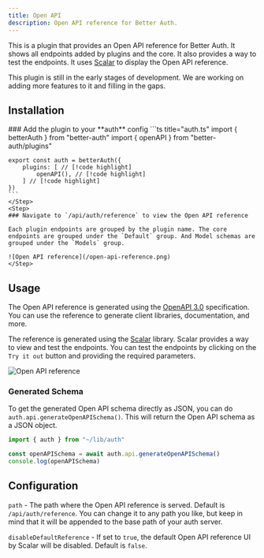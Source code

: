 ```yaml
---
title: Open API
description: Open API reference for Better Auth.
---
```


This is a plugin that provides an Open API reference for Better Auth. It shows all endpoints added by plugins and the core. It also provides a way to test the endpoints. It uses [Scalar](https://scalar.com/) to display the Open API reference.


<Callout>
This plugin is still in the early stages of development. We are working on adding more features to it and filling in the gaps.
</Callout>


## Installation

<Steps>
    <Step>
    ### Add the plugin to your **auth** config
    ```ts title="auth.ts"
    import { betterAuth } from "better-auth"
    import { openAPI } from "better-auth/plugins"

    export const auth = betterAuth({
        plugins: [ // [!code highlight]
            openAPI(), // [!code highlight]
        ] // [!code highlight]
    })
    ```
    </Step>
    <Step>
    ### Navigate to `/api/auth/reference` to view the Open API reference
    
    Each plugin endpoints are grouped by the plugin name. The core endpoints are grouped under the `Default` group. And Model schemas are grouped under the `Models` group.

    ![Open API reference](/open-api-reference.png)
    </Step>
</Steps>    



## Usage 

The Open API reference is generated using the [OpenAPI 3.0](https://swagger.io/specification/) specification. You can use the reference to generate client libraries, documentation, and more.

The reference is generated using the [Scalar](https://scalar.com/) library. Scalar provides a way to view and test the endpoints. You can test the endpoints by clicking on the `Try it out` button and providing the required parameters.

![Open API reference](/open-api-reference.png)

### Generated Schema

To get the generated Open API schema directly as JSON, you can do `auth.api.generateOpenAPISchema()`. This will return the Open API schema as a JSON object.

```ts
import { auth } from "~/lib/auth"

const openAPISchema = await auth.api.generateOpenAPISchema()
console.log(openAPISchema)
```

## Configuration

`path` - The path where the Open API reference is served. Default is `/api/auth/reference`. You can change it to any path you like, but keep in mind that it will be appended to the base path of your auth server.

`disableDefaultReference` - If set to `true`, the default Open API reference UI by Scalar will be disabled. Default is `false`.